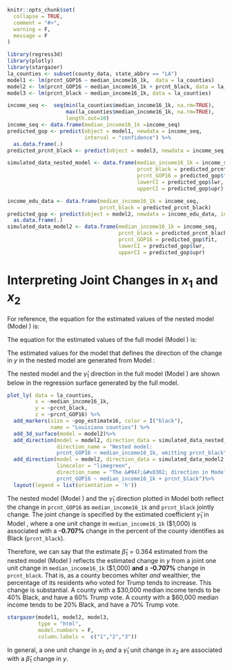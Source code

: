 ```r
knitr::opts_chunk$set(
  collapse = TRUE,
  comment = "#>", 
  warning = F,
  message = F
)
```

```r
library(regress3d)
library(plotly)
library(stargazer)
la_counties <- subset(county_data, state_abbrv == "LA")
model1 <- lm(prcnt_GOP16 ~ median_income16_1k,  data = la_counties)
model2 <- lm(prcnt_GOP16 ~ median_income16_1k + prcnt_black, data = la_counties)
model3 <- lm(prcnt_black ~ median_income16_1k, data = la_counties)

income_seq <-  seq(min(la_counties$median_income16_1k, na.rm=TRUE),
                   max(la_counties$median_income16_1k, na.rm=TRUE),
                   length.out=10) 
income_seq <- data.frame(median_income16_1k =income_seq)
predicted_gop <- predict(object = model1, newdata = income_seq, 
                         interval = "confidence") %>%
  as.data.frame(.)
predicted_prcnt_black <- predict(object = model3, newdata = income_seq)

simulated_data_nested_model <- data.frame(median_income16_1k = income_seq,
                                          prcnt_black = predicted_prcnt_black,
                                          prcnt_GOP16 = predicted_gop$fit,
                                          lowerCI = predicted_gop$lwr,
                                          upperCI = predicted_gop$upr)

income_edu_data <- data.frame(median_income16_1k = income_seq,
                              prcnt_black = predicted_prcnt_black)
predicted_gop <- predict(object = model2, newdata = income_edu_data, interval = "confidence") %>%
  as.data.frame(.)
simulated_data_model2 <- data.frame(median_income16_1k = income_seq,
                                    prcnt_black = predicted_prcnt_black,
                                    prcnt_GOP16 = predicted_gop$fit,
                                    lowerCI = predicted_gop$lwr,
                                    upperCI = predicted_gop$upr)

```

# Interpreting Joint Changes in $x_1$ and $x_2$ {#sec-jointdir}

For reference, the equation for the estimated values of the nested model (Model \ref{ypredbyx1}) is:

\begin{align}
\hat{y} =& \hat{\beta}_1 x_1 + \hat{\beta}_0. \label{ypredbyx1} \\
\hat{\text{prcnt-GOP16}} =& \hat{\beta}_1*\text{median-income16-1k} + \hat{\beta}_0. \nonumber
\end{align}

The equation for the estimated values of the full model (Model \ref{ypredbyx1x2}) is:

\begin{align}
\hat{y} =& \hat{\beta}'_1 x_1 +\hat{\beta}'_2 x_2 + \hat{\beta}'_0 \label{ypredbyx1x2} \\
\hat{\text{prcnt-GOP16}} =& \hat{\beta}'_1*\text{median-income16-1k} +\hat{\beta}'_2*\text{prcnt-black} + \hat{\beta}'_0. \nonumber
\end{align}

The estimated values for the model that defines the direction of the change in $y$ in the nested model are generated from Model \ref{x1predbyx2}:

\begin{align}
\hat{x}_2 =& \hat{\gamma}_1 x_1 + \hat{\gamma}_0 \label{x1predbyx2} \\
\hat{\text{prcnt-black}} =& \hat{\gamma}_1*\text{median-income16-1k} + \hat{\gamma}_0. \nonumber
\end{align}

The nested model and the $\hat{\gamma}_1$ direction in the full model (Model \ref{ypredbyx1x2}) are shown below in the regression surface generated by the full model.

```r
plot_ly( data = la_counties,
         x = ~median_income16_1k,
         y = ~prcnt_black,
         z = ~prcnt_GOP16) %>%
  add_markers(size = ~pop_estimate16, color = I("black"),
              name = "Louisiana counties") %>%
  add_3d_surface(model = model2)%>%
  add_direction(model = model2, direction_data = simulated_data_nested_model,
                direction_name = "Nested model:
                prcnt_GOP16 ~ median_income16_1k, omitting prcnt_black") %>%
  add_direction(model = model2, direction_data = simulated_data_model2,
                linecolor = "limegreen",
                direction_name = "The &#947;&#x0302; direction in Model 2:
                prcnt_GOP16 ~ median_income16_1k + prcnt_black")%>%
  layout(legend = list(orientation = 'h'))
```

The nested model (Model \ref{ypredbyx1}) and the $\hat{\gamma}_1$ direction plotted in Model \ref{ypredbyx1x2} both reflect the change in `prcnt_GOP16` as `median_income16_1k` and `prcnt_black` jointly change. The joint change is specified by the estimated coefficient $\hat{\gamma}_1$ in Model \ref{x1predbyx2}, where a one unit change in `median_income16_1k` (\$1,000) is associated with a **-0.707%** change in the percent of the county identifies as Black (`prcnt_black`).

Therefore, we can say that the estimate $\hat{\beta}_1 = 0.364$ estimated from the nested model (Model \ref{ypredbyx1}) reflects the estimated change in $y$ from  a joint one unit change in `median_income16_1k` (\$1,000) **and** a **-0.707%** change in `prcnt_black`. That is, as a county becomes whiter *and* wealthier, the percentage of its residents who voted for Trump tends to increase. This change is substantial. A county with a \$30,000 median income tends to be 40\% Black, and have a 60\% Trump vote. A county with a \$60,000 median income tends to be 20\% Black, and have a 70\% Trump vote. 

```r
stargazer(model1, model2, model3, 
          type = "html",
          model.numbers = F,
          column.labels =  c("1","2","3"))
```

In general, a one unit change in $x_1$ *and* a $\hat{\gamma}_1$ unit change in $x_2$ are associated with a $\hat{\beta}_1$ change in $y$.





